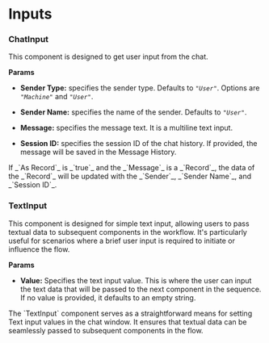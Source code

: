 
# Inputs

### ChatInput

This component is designed to get user input from the chat.

**Params**

- **Sender Type:** specifies the sender type. Defaults to _`"User"`_. Options are _`"Machine"`_ and _`"User"`_.

- **Sender Name:** specifies the name of the sender. Defaults to _`"User"`_.

- **Message:** specifies the message text. It is a multiline text input.

- **Session ID:** specifies the session ID of the chat history. If provided, the message will be saved in the Message History.

<Admonition type="note" title="Note">
    <p>
        If _`As Record`_ is _`true`_ and the _`Message`_ is a _`Record`_, the data of the _`Record`_ will be updated with the _`Sender`_, _`Sender Name`_, and _`Session ID`_.
    </p>
</Admonition>

### TextInput

This component is designed for simple text input, allowing users to pass textual data to subsequent components in the workflow. It's particularly useful for scenarios where a brief user input is required to initiate or influence the flow.


**Params**

- **Value:** Specifies the text input value. This is where the user can input the text data that will be passed to the next component in the sequence. If no value is provided, it defaults to an empty string.

<Admonition type="note" title="Note">
    <p>
        The `TextInput` component serves as a straightforward means for setting Text input values in the chat window. It ensures that textual data can be seamlessly passed to subsequent components in the flow.
    </p>
</Admonition>

